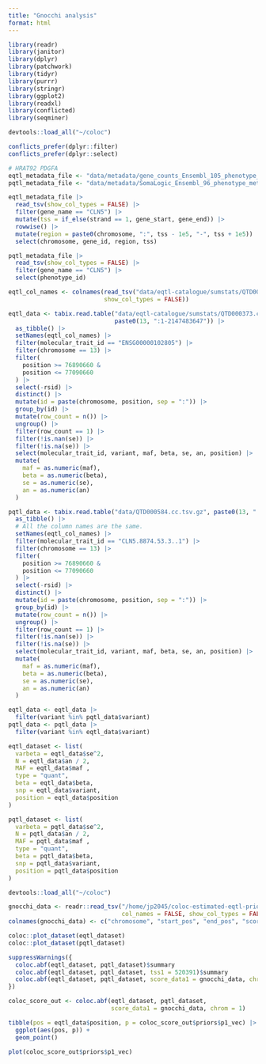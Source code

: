```yaml
---
title: "Gnocchi analysis"
format: html
---
```


```r
library(readr)
library(janitor)
library(dplyr)
library(patchwork)
library(tidyr)
library(purrr)
library(stringr)
library(ggplot2)
library(readxl)
library(conflicted)
library(seqminer)

devtools::load_all("~/coloc")

conflicts_prefer(dplyr::filter)
conflicts_prefer(dplyr::select)
```

```r
# HRAT92 PDGFA
eqtl_metadata_file <- "data/metadata/gene_counts_Ensembl_105_phenotype_metadata.tsv.gz"
pqtl_metadata_file <- "data/metadata/SomaLogic_Ensembl_96_phenotype_metadata.tsv.gz"

eqtl_metadata_file |>
  read_tsv(show_col_types = FALSE) |>
  filter(gene_name == "CLN5") |>
  mutate(tss = if_else(strand == 1, gene_start, gene_end)) |>
  rowwise() |>
  mutate(region = paste0(chromosome, ":", tss - 1e5, "-", tss + 1e5)) |>
  select(chromosome, gene_id, region, tss)

pqtl_metadata_file |>
  read_tsv(show_col_types = FALSE) |>
  filter(gene_name == "CLN5") |>
  select(phenotype_id)

eqtl_col_names <- colnames(read_tsv("data/eqtl-catalogue/sumstats/QTD000373.cc.tsv.gz", n_max = 1, 
                           show_col_types = FALSE))

eqtl_data <- tabix.read.table("data/eqtl-catalogue/sumstats/QTD000373.cc.tsv.gz", 
                              paste0(13, ":1-2147483647")) |>
  as_tibble() |>
  setNames(eqtl_col_names) |>
  filter(molecular_trait_id == "ENSG00000102805") |>
  filter(chromosome == 13) |>
  filter(
    position >= 76890660 &
    position <= 77090660
  ) |>
  select(-rsid) |>
  distinct() |>
  mutate(id = paste(chromosome, position, sep = ":")) |>
  group_by(id) |>
  mutate(row_count = n()) |>
  ungroup() |>
  filter(row_count == 1) |>
  filter(!is.nan(se)) |>
  filter(!is.na(se)) |>
  select(molecular_trait_id, variant, maf, beta, se, an, position) |>
  mutate(
    maf = as.numeric(maf),
    beta = as.numeric(beta),
    se = as.numeric(se),
    an = as.numeric(an)
  )

pqtl_data <- tabix.read.table("data/QTD000584.cc.tsv.gz", paste0(13, ":1-2147483647")) |>
  as_tibble() |>
  # All the column names are the same.
  setNames(eqtl_col_names) |>
  filter(molecular_trait_id == "CLN5.8874.53.3..1") |>
  filter(chromosome == 13) |>
  filter(
    position >= 76890660 &
    position <= 77090660
  ) |>
  select(-rsid) |>
  distinct() |>
  mutate(id = paste(chromosome, position, sep = ":")) |>
  group_by(id) |>
  mutate(row_count = n()) |>
  ungroup() |>
  filter(row_count == 1) |>
  filter(!is.nan(se)) |>
  filter(!is.na(se)) |>
  select(molecular_trait_id, variant, maf, beta, se, an, position) |>
  mutate(
    maf = as.numeric(maf),
    beta = as.numeric(beta),
    se = as.numeric(se),
    an = as.numeric(an)
  )

eqtl_data <- eqtl_data |>
  filter(variant %in% pqtl_data$variant)
pqtl_data <- pqtl_data |>
  filter(variant %in% eqtl_data$variant)

eqtl_dataset <- list(
  varbeta = eqtl_data$se^2,
  N = eqtl_data$an / 2,
  MAF = eqtl_data$maf ,
  type = "quant",
  beta = eqtl_data$beta,
  snp = eqtl_data$variant,
  position = eqtl_data$position
)

pqtl_dataset <- list(
  varbeta = pqtl_data$se^2,
  N = pqtl_data$an / 2,
  MAF = pqtl_data$maf ,
  type = "quant",
  beta = pqtl_data$beta,
  snp = pqtl_data$variant,
  position = pqtl_data$position
)

devtools::load_all("~/coloc")

gnocchi_data <- readr::read_tsv("/home/jp2045/coloc-estimated-eqtl-priors/data/gnocchi-windows.bed", 
                                col_names = FALSE, show_col_types = FALSE)
colnames(gnocchi_data) <- c("chromosome", "start_pos", "end_pos", "score")

coloc::plot_dataset(eqtl_dataset)
coloc::plot_dataset(pqtl_dataset)

suppressWarnings({
  coloc.abf(eqtl_dataset, pqtl_dataset)$summary
  coloc.abf(eqtl_dataset, pqtl_dataset, tss1 = 520391)$summary
  coloc.abf(eqtl_dataset, pqtl_dataset, score_data1 = gnocchi_data, chrom = 1)$summary
})

coloc_score_out <- coloc.abf(eqtl_dataset, pqtl_dataset, 
                             score_data1 = gnocchi_data, chrom = 1)

tibble(pos = eqtl_data$position, p = coloc_score_out$priors$p1_vec) |>
  ggplot(aes(pos, p)) + 
  geom_point()

plot(coloc_score_out$priors$p1_vec)
```
